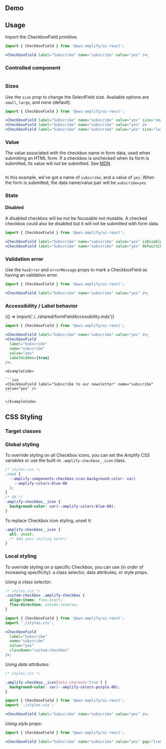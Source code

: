 

## Demo

<CheckboxDemo />

## Usage

Import the CheckboxField primitive.

```jsx
import { CheckboxField } from '@aws-amplify/ui-react';

<CheckboxField label="Subscribe" name="subscribe" value="yes" />;
```

<Example>
  <CheckboxField label="Subscribe" name="subscribe" value="yes" />
</Example>

### Controlled component

```tsx file=./examples/controlledExample.tsx

```

<Example>
  <ControlledCheckbox />
</Example>

### Sizes

Use the `size` prop to change the SelectField size. Available options are `small`, `large`, and none (default).

```jsx
import { CheckboxField } from '@aws-amplify/ui-react';

<CheckboxField label="Subscribe" name="subscribe" value="yes" size="small" />
<CheckboxField label="Subscribe" name="subscribe" value="yes" />
<CheckboxField label="Subscribe" name="subscribe" value="yes" size="large" />
```

<Example>
  <CheckboxField label="Subscribe" name="subscribe" value="yes" size="small" />
  <CheckboxField label="Subscribe" name="subscribe" value="yes" />
  <CheckboxField label="Subscribe" name="subscribe" value="yes" size="large" />
</Example>

### Value

The value associated with the checkbox name in form data, used when submitting an HTML form. If a checkbox is unchecked when its form is submitted, its value will not be submitted. See [MDN](https://developer.mozilla.org/en-US/docs/Web/HTML/Element/input#htmlattrdefvalue).

```tsx file=./examples/valueExample.tsx

```

<Example>
  <ValueExample />
</Example>

In this example, we've got a name of `subscribe`, and a value of `yes`. When the form is submitted, the data name/value pair will be `subscribe=yes`.

### State

#### Disabled

A disabled checkbox will be not be focusable not mutable. A checked checkbox could also be disabled but it will not be submitted with form data.

```jsx
import { CheckboxField } from '@aws-amplify/ui-react';

<CheckboxField label="Subscribe" name="subscribe" value="yes" isDisabled={true} />
<CheckboxField label="Subscribe" name="subscribe" value="yes" defaultChecked={true} isDisabled={true} />
```

<Example>
  <CheckboxField label="Subscribe" name="subscribe" value="yes" isDisabled />
  <CheckboxField
    label="Subscribe"
    name="subscribe"
    value="yes"
    defaultChecked
    isDisabled
  />
</Example>

### Validation error

Use the `hasError` and `errorMessage` props to mark a CheckboxField as having an validation error.

```jsx
import { CheckboxField } from '@aws-amplify/ui-react';

<CheckboxField label="Subscribe" name="subscribe" value="yes" />;
```

<Example>
  <CheckboxField
    label="Subscribe"
    name="subscribe"
    value="yes"
    hasError={true}
    errorMessage="This is a required field"
  />
</Example>

### Accessibility / Label behavior

<Fragment>{() => import('./../shared/formFieldAccessibility.mdx')}</Fragment>

```jsx
import { CheckboxField } from '@aws-amplify/ui-react';

<CheckboxField label="Subscribe" name="subscribe" value="yes" />;
<CheckboxField
  label="Subscribe"
  name="subscribe"
  value="yes"
  labelHidden={true}
/>;
```

<Example>
  <CheckboxField label="Subscribe" name="subscribe" value="yes" />
  <CheckboxField
    label="Subscribe"
    name="subscribe"
    value="yes"
    labelHidden={true}
  />
</Example>

<StandardHTMLAttributes component="CheckboxField" link="input" element="<input>">
  <Example>
    <CheckboxField label="Subscribe to our newsletter" name="subscribe" value="yes" />

    <ExampleCode>

    ```jsx
    <CheckboxField label="Subscribe to our newsletter" name="subscribe" value="yes" />
    ```

    </ExampleCode>

  </Example>
</StandardHTMLAttributes>

## CSS Styling

### Target classes

<ComponentStyleDisplay componentName="CheckboxField" />

### Global styling

To override styling on all Checkbox icons, you can set the Amplify CSS variables or use the built-in `.amplify-checkbox__icon` class.

```css
/* styles.css */
:root {
  --amplify-components-checkbox-icon-background-color: var(
    --amplify-colors-blue-80
  );
}
/* OR */
.amplify-checkbox__icon {
  background-color: var(--amplify-colors-blue-80);
}
```

<Example>
  <CheckboxField
    label="Subscribe"
    name="subscribe"
    value="yes"
    className="global-css-variable"
  />
  <CheckboxField
    label="Subscribe"
    name="subscribe"
    value="yes"
    className="global-class"
  />
</Example>

To replace Checkbox icon styling, unset it:

```css
.amplify-checkbox__icon {
  all: unset;
  /* Add your styling here*/
}
```

### Local styling

To override styling on a specific Checkbox, you can use (in order of increasing specificity): a class selector, data attributes, or style props.

_Using a class selector:_

```css
/* styles.css */
.custom-checkbox .amplify-checkbox {
  align-items: flex-start;
  flex-direction: column-reverse;
}
```

```jsx
import { CheckboxField } from '@aws-amplify/ui-react';
import './styles.css';

<CheckboxField
  label="Subscribe"
  name="subscribe"
  value="yes"
  className="custom-checkbox"
/>;
```

<Example>
  <CheckboxField
    label="Subscribe"
    name="subscribe"
    value="yes"
    className="custom-checkbox"
  />
</Example>

_Using data attributes:_

```css
/* styles.css */

.amplify-checkbox__icon[data-checked='true'] {
  background-color: var(--amplify-colors-purple-80);
}
```

```jsx
import { CheckboxField } from '@aws-amplify/ui-react';
import './styles.css';

<CheckboxField label="Subscribe" name="subscribe" value="yes" />;
```

<Example>
  <CheckboxField
    label="Subscribe"
    name="subscribe"
    value="yes"
    className="custom-data-attribute"
  />
</Example>

_Using style props:_

```jsx
import { CheckboxField } from '@aws-amplify/ui-react';

<CheckboxField label="Subscribe" name="subscribe" value="yes" gap="1rem" />;
```

<Example>
  <CheckboxField label="Subscribe" name="subscribe" value="yes" gap="1rem" />
</Example>
